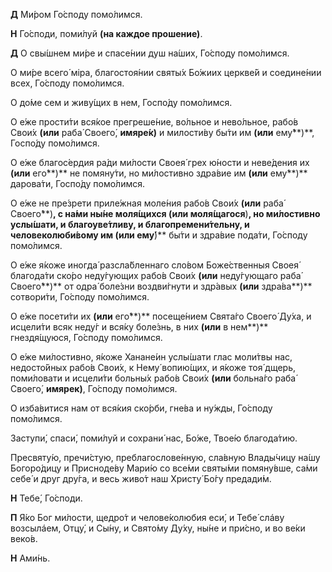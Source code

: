 **Д** Ми́ром Го́споду помо́лимся.

**Н** Го́споди, поми́луй **(на каждое прошение)**.  

**Д** О свы́шнем ми́ре и спасе́нии душ на́ших, Го́споду помо́лимся.

О ми́ре всего́ мiра, благостоя́нии святы́х Бо́жиих церкве́й и соедине́нии всех, Го́споду помо́лимся.

О до́ме сем и живу́щих в нем, Госпо́ду помо́лимся.

О е́же прости́ти вся́кое прегреше́ние, во́льное и нево́льное, рабо́в Свои́х **(или** раба́ Своего́, **имяре́к)** и милости́ву бы́ти им **(или** ему́**)**, Госпо́ду помо́лимся.

О е́же благос́ердия ра́ди ми́лости Своея́ грех ю́ности и неве́дения их **(или** его́**)** не помяну́ти, но ми́лостивно здра́вие им **(или** ему́**)** дарова́ти, Госпо́ду помо́лимся.

О е́же не пре́зрети приле́жная моле́ния рабо́в Свои́х **(или** раба́ Своего́**)**, с на́ми ны́не моля́щихся **(или** моля́щагося**)**, но ми́лостивно услы́шати, и благоуве́тливу, и благопремени́тельну, и человеколюби́вому им **(или** ему́**)** бы́ти и здра́вие пода́ти, Го́споду помо́лимся.

О е́же я́коже иногда́ разсла́бленнаго сло́вом Боже́ственныя Своея́ благода́ти ско́ро неду́гующих рабо́в Свои́х **(или** неду́гующаго раба́ Своего́**)** от одра́ боле́зни воздви́гнути и здр́авых **(или** здра́ва**)** сотвори́ти, Го́споду помо́лимся.

О е́же посети́ти их **(или** его́**)** посеще́нием Свята́го Своего́ Ду́ха, и исцели́ти всяк неду́г и вся́ку боле́знь, в них **(или** в нем**)** гнездя́щуюся, Го́споду помо́лимся.

О е́же ми́лостивно, я́коже Ханане́ин услы́шати глас моли́твы нас, недосто́йных рабо́в Свои́х, к Нему́ вопию́щих, и я́коже тоя́ дщерь, поми́ловати и исцели́ти больны́х рабо́в Свои́х **(или** больна́го раба́ Своего́, **имярек)**, Го́споду помо́лимся.

О изба́витися нам от вся́кия ско́рби, гне́ва и ну́жды, Го́споду помо́лимся.

Заступи́, спаси́, поми́луй и сохрани́ нас, Бо́же, Твое́ю благода́тию.

Пресвяту́ю, пречи́стую, преблагослове́нную, сла́вную Влады́чицу на́шу Богоро́дицу и Присноде́ву Мари́ю со все́ми святы́ми помяну́вше, са́ми себе́ и друг дру́га, и весь живо́т наш Христу́ Бо́гу предади́м.

**Н** Тебе́, Го́споди.

**П** Я́ко Бог ми́лоcти, щедро́т и челове́колюбия еси́, и Тебе́ слáву возсылáем, Отцу́, и Сы́ну, и Свято́му Ду́ху, ны́не и при́сно, и во ве́ки веко́в.

**Н** Ами́нь.
